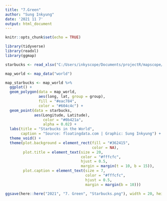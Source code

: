 ```yaml
---
title: "7.Green"
author: "Sung Inkyung"
date: '2021 11 7'
output: html_document
---
```


```r
knitr::opts_chunk$set(echo = TRUE)
```

```r
library(tidyverse)
library(readxl)
library(ggmap)
```


```r
starbucks <- read_xlsx("C:/Users/inkyscope/Documents/projectR/mapscope/data/coffee_chains.xlsx")

map_world <- map_data("world")
```

```r
map_starbucks <- map_world %>% 
  ggplot() +
  geom_polygon(data = map_world,
               aes(long, lat, group = group),
               fill = "#eac784",
               color = "#604c4c") +
  geom_point(data = starbucks,
             aes(Longitude, Latitude),
                 color = "#0b421a",
                 alpha = 0.02) +
  labs(title = "Starbucks in the World",
       caption = "Source: floatingdata.com | Graphic: Sung Inkyung") +
  theme_void() +
  theme(plot.background = element_rect(fill = "#362415",
                                       color = NA),
        plot.title = element_text(size = 20,
                                  color = "#fffcfc",
                                  hjust = 0.5,
                                  margin = margin(t = 10, b = 15)),
        plot.caption = element_text(size = 7,
                                    color = "#fffcfc",
                                    hjust = 0.5,
                                    margin = margin(b = 10)))

ggsave(here::here("2021", "7. Green", "Starbucks.png"), width = 20, height = 14, units = "cm")
```
